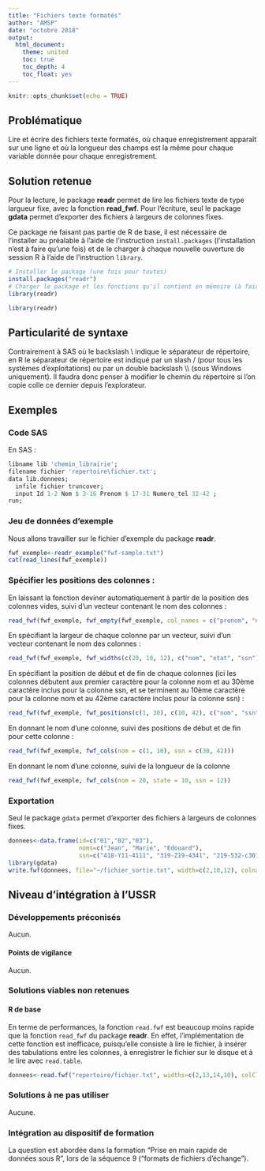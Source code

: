 ---
title: "Fichiers texte formatés"
author: "AMSP"
date: "octobre 2018"
output: 
  html_document:
    theme: united
    toc: true
    toc_depth: 4
    toc_float: yes
---
  
```{r setup, include=FALSE}
knitr::opts_chunk$set(echo = TRUE)
```

## Problématique

Lire et écrire des fichiers texte formatés, où chaque enregistrement apparaît sur une ligne et où la longueur des champs est la même pour chaque variable donnée pour chaque enregistrement. 

<!-- Note : pour les fichiers formatés (de longueur fixe ?), ça correspond peut etre au formatted input p 74 du livre learning sas by example --> 

## Solution retenue

Pour la lecture, le package **readr** permet de lire les fichiers texte de type largueur fixe, avec la fonction **read_fwf**. Pour l'écriture, seul le package **gdata** permet d'exporter des fichiers à largeurs de colonnes fixes.

<!-- Est ce qu'on conserve le fait de parler de l'écriture ? Car l'utilisation me semble assez marginale ... En plus, je n'ai pas eu le temps de tester gdata -->

Ce package ne faisant pas partie de R de base, il est nécessaire de l'installer au préalable à l'aide de l'instruction `install.packages` (l'installation n'est à faire qu'une fois) et de le charger à chaque nouvelle ouverture de session R à l'aide de l'instruction `library`. 

```{r chargement_readr, eval=FALSE}
# Installer le package (une fois pour toutes)
install.packages("readr")
# Charger le package et les fonctions qu'il contient en mémoire (à faire à chaque fois, lors de l'ouverture d'une nouvelle session R)
library(readr)
```

```{r eval=TRUE, include=FALSE}
library(readr)
```

## Particularité de syntaxe

Contrairement à SAS où le backslash \\ indique le séparateur de répertoire, en R le séparateur de répertoire est indiqué par un slash / (pour tous les systèmes d'exploitations) ou par un double backslash \\\\ (sous Windows uniquement). Il faudra donc penser à modifier le chemin du répertoire si l'on copie colle ce dernier depuis l'explorateur. 

## Exemples

### Code SAS

En SAS : 

<!-- A changer pour avoir les memes choses que dans le code d'example--> 
```{r fwf_sas, engine="sas", eval=FALSE}
libname lib 'chemin_librairie';
filename fichier 'repertoire\fichier.txt';
data lib.donnees;
  infile fichier truncover;
  input Id 1-2 Nom $ 3-16 Prenom $ 17-31 Numero_tel 32-42 ;
run;
```

### Jeu de données d'exemple

<!-- Reste à tester pour le nom des colonnes déjà dans le fichier à lire et les espaces -->

Nous allons travailler sur le fichier d'exemple du package **readr**.

```{r table_ex_fwf}
fwf_exemple<-readr_example("fwf-sample.txt")
cat(read_lines(fwf_exemple))
```

### Spécifier les positions des colonnes :

En laissant la fonction deviner automatiquement à partir de la position des colonnes vides, suivi d'un vecteur contenant le nom des colonnes :

```{r fwf1}
read_fwf(fwf_exemple, fwf_empty(fwf_exemple, col_names = c("prenom", "nom", "etat", "ssn")))
```

En spécifiant la largeur de chaque colonne par un vecteur, suivi d'un vecteur contenant le nom des colonnes : 
```{r fwf2}
read_fwf(fwf_exemple, fwf_widths(c(20, 10, 12), c("nom", "etat", "ssn")))
```

En spécifiant la position de début et de fin de chaque colonnes (ici les colonnes débutent aux premier caractère pour la colonne nom et au 30ème caractère inclus pour la colonne ssn, et se terminent au 10ème caractère pour la colonne nom et au 42ème caractère inclus pour la colonne ssn) :
```{r fwf3}
read_fwf(fwf_exemple, fwf_positions(c(1, 30), c(10, 42), c("nom", "ssn")))
```

En donnant le nom d'une colonne, suivi des positions de début et de fin pour cette colonne :
```{r fwf4}
read_fwf(fwf_exemple, fwf_cols(nom = c(1, 10), ssn = c(30, 42)))
```

En donnant le nom d'une colonne, suivi de la longueur de la colonne
```{r fwf5}
read_fwf(fwf_exemple, fwf_cols(nom = 20, state = 10, ssn = 12))
```

### Exportation 

Seul le package `gdata` permet d'exporter des fichiers à largeurs de colonnes fixes. 

```{r fwf_export, message=FALSE}
donnees<-data.frame(id=c("01","02","03"),
                    noms=c("Jean", "Marie", "Edouard"),
                    ssn=c("418-Y11-4111", "319-Z19-4341", "219-532-c301"))
library(gdata)
write.fwf(donnees, file="~/fichier_sortie.txt", width=c(2,10,12), colnames = TRUE)
```

## Niveau d'intégration à l'USSR

### Développements préconisés

Aucun.

#### Points de vigilance

Aucun. 

### Solutions viables non retenues

#### R de base

En terme de performances, la fonction `read.fwf` est beaucoup moins rapide que la fonction `read_fwf` du package **readr**. En effet, l'implémentation de cette fonction est inefficace, puisqu'elle consiste à lire le fichier, à insérer des tabulations entre les colonnes, à enregistrer le fichier sur le disque et à le lire avec `read.table`.

```{r fwf_rbase, eval=FALSE}
donnees<-read.fwf("repertoire/fichier.txt", widths=c(2,13,14,10), colClasses=c("numeric", "character", "character", "numeric"), col.names=c("Id", "Nom", "Prenom", "Numero_tel"))
```

<!-- Package LaF supprimé car d'une part, il semblerait que readr utilise en partie LaF, et d'autre part, readr semblait plus efficace en termes de performances dans certains benchmark-->

### Solutions à ne pas utiliser
Aucune. 
<!-- package sqldf ?-->

### Intégration au dispositif de formation

La question est abordée dans la formation "Prise en main rapide de données sous R", lors de la séquence 9 ("formats de fichiers d'échange").